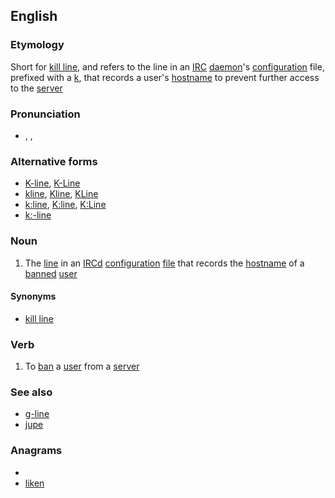 ==English==
{{wikipedia}}

===Etymology===
Short for [[kill line]], and refers to the line in an [[IRC]] [[daemon]]'s [[configuration]] file, prefixed with a [[k]], that records a user's [[hostname]] to prevent further access to the [[server]]

===Pronunciation===
*{{enPR|kāʹlīn'}}, {{IPA|/ˈkeɪˌlaɪn/}}, {{SAMPA|/"keI%laIn/}}

===Alternative forms===
*[[K-line]], [[K-Line]]
*[[kline]], [[Kline]], [[KLine]]
*[[k:line]], [[K:line]], [[K:Line]]
*[[k:-line]]

===Noun===
{{en-noun}}

# {{context|IRC}} The [[line]] in an [[IRCd]] [[configuration]] [[file]] that records the [[hostname]] of a [[banned]] [[user]]

====Synonyms====
*[[kill line]]

===Verb===
{{en-verb|k-lin|ing}} {{context|transitive}}

# {{context|IRC}} To [[ban]] a [[user]] from a [[server]]

===See also===
*[[g-line]]
*[[jupe#English|jupe]]

===Anagrams===
* {{alphagram|eikln}}
* [[liken#English|liken]]